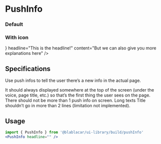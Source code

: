

<Meta title="Widgets/PushInfo" />

# **PushInfo**

### Default

<Canvas>
  <Story name="Default">
    <PushInfo
      headline="This is the headline!"
      content="But we can also give you more explanations here"
    />
  </Story>
</Canvas>

### With icon

<Canvas>
  <Story name="With icon">
    <PushInfo
      icon={<ProximityIcon title="" />}
      headline="This is the headline!"
      content="But we can also give you more explanations here"
    />
  </Story>
</Canvas>

## Specifications

Use push infos to tell the user there’s a new info in the actual page.

It should always displayed somewhere at the top of the screen (under the voice, page title, etc.) so that’s the first thing the user sees on the page.
There should not be more than 1 push info on screen.
Long texts Title shouldn’t go in more than 2 lines (limitation not implemented).

## Usage

```jsx
import { PushInfo } from '@blablacar/ui-library/build/pushInfo'
<PushInfo headline="" />
```

<ArgsTable of={PushInfo} />
